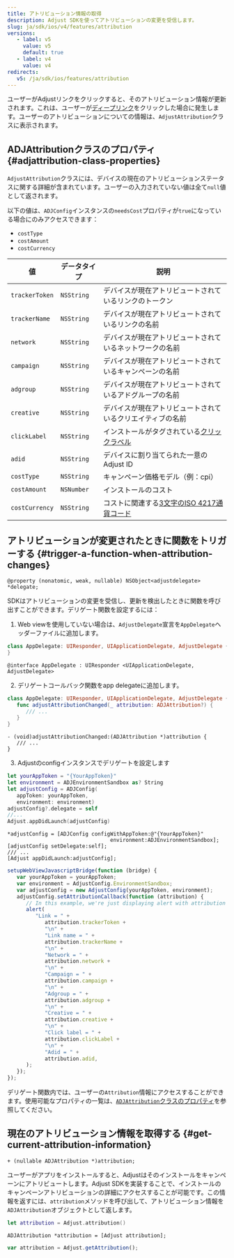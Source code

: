 ```yaml
---
title: アトリビューション情報の取得
description: Adjust SDKを使ってアトリビューションの変更を受信します。
slug: ja/sdk/ios/v4/features/attribution
versions:
   - label: v5
     value: v5
     default: true
   - label: v4
     value: v4
redirects:
   v5: /ja/sdk/ios/features/attribution
---
```


ユーザーがAdjustリンクをクリックすると、そのアトリビューション情報が更新されます。これは、ユーザーが[ディープリンク](https://help.adjust.com/ja/article/deep-links)をクリックした場合に発生します。ユーザーのアトリビューションについての情報は、`AdjustAttribution`クラスに表示されます。

## ADJAttributionクラスのプロパティ {#adjattribution-class-properties}

`AdjustAttribution`クラスには、デバイスの現在のアトリビューションステータスに関する詳細が含まれています。ユーザーの入力されていない値は全て`null`値として返されます。

<Callout type="note">

以下の値は、`ADJConfig`インスタンスの`needsCost`プロパティが`true`になっている場合にのみアクセスできます：

- `costType`
- `costAmount`
- `costCurrency`

</Callout>

| 値             | データタイプ | 説明                                                                                          |
| -------------- | ------------ | --------------------------------------------------------------------------------------------- |
| `trackerToken` | `NSString`   | デバイスが現在アトリビュートされているリンクのトークン                                        |
| `trackerName`  | `NSString`   | デバイスが現在アトリビュートされているリンクの名前                                            |
| `network`      | `NSString`   | デバイスが現在アトリビュートされているネットワークの名前                                      |
| `campaign`     | `NSString`   | デバイスが現在アトリビュートされているキャンペーンの名前                                      |
| `adgroup`      | `NSString`   | デバイスが現在アトリビュートされているアドグループの名前                                      |
| `creative`     | `NSString`   | デバイスが現在アトリビュートされているクリエイティブの名前                                    |
| `clickLabel`   | `NSString`   | インストールがタグされている[クリックラベル](https://help.adjust.com/ja/article/user-rewards) |
| `adid`         | `NSString`   | デバイスに割り当てられた一意のAdjust ID                                                       |
| `costType`     | `NSString`   | キャンペーン価格モデル（例：cpi）                                                             |
| `costAmount`   | `NSNumber`   | インストールのコスト                                                                          |
| `costCurrency` | `NSString`   | コストに関連する[3文字のISO 4217通貨コード](https://www.iban.com/currency-codes)              |

## アトリビューションが変更されたときに関数をトリガーする {#trigger-a-function-when-attribution-changes}

<CodeBlock title="プロパティ宣言">

```objc
@property (nonatomic, weak, nullable) NSObject<adjustdelegate> *delegate;
```

</CodeBlock>

SDKはアトリビューションの変更を受信し、更新を検出したときに関数を呼び出すことができます。デリゲート関数を設定するには：

1. Web viewを使用していない場合は、`AdjustDelegate`宣言を`AppDelegate`ヘッダーファイルに追加します。

<Tabs>
<Tab title="Swift" sync="swift">

```swift
class AppDelegate: UIResponder, UIApplicationDelegate, AdjustDelegate {
}
```

</Tab>
<Tab title="Objective-C" sync="objc">

```objc
@interface AppDelegate : UIResponder <UIApplicationDelegate, AdjustDelegate>
```

</Tab>
</Tabs>

2. デリゲートコールバック関数をapp delegateに追加します。

<Tabs>
<Tab title="Swift" sync="swift">

```swift
class AppDelegate: UIResponder, UIApplicationDelegate, AdjustDelegate {
   func adjustAttributionChanged(_ attribution: ADJAttribution?) {
      /// ...
   }
}
```

</Tab>
<Tab title="Objective-C" sync="objc">

```objc
- (void)adjustAttributionChanged:(ADJAttribution *)attribution {
   /// ...
}
```

</Tab>
</Tabs>

3. Adjustのconfigインスタンスでデリゲートを設定します

<Tabs>
<Tab title="Swift" sync="swift">

```swift
let yourAppToken = "{YourAppToken}"
let environment = ADJEnvironmentSandbox as? String
let adjustConfig = ADJConfig(
   appToken: yourAppToken,
   environment: environment)
adjustConfig?.delegate = self
//...
Adjust.appDidLaunch(adjustConfig)
```

</Tab>
<Tab title="Objective-C" sync="objc">

```objc
*adjustConfig = [ADJConfig configWithAppToken:@"{YourAppToken}"
                                 environment:ADJEnvironmentSandbox];
[adjustConfig setDelegate:self];
/// ...
[Adjust appDidLaunch:adjustConfig];
```

</Tab>
<Tab title="Javascript" sync="js"> <CodeBlock highlight="{range: 5-15}">

```js
setupWebViewJavascriptBridge(function (bridge) {
   var yourAppToken = yourAppToken;
   var environment = AdjustConfig.EnvironmentSandbox;
   var adjustConfig = new AdjustConfig(yourAppToken, environment);
   adjustConfig.setAttributionCallback(function (attribution) {
      // In this example, we're just displaying alert with attribution content.
      alert(
         "Link = " +
            attribution.trackerToken +
            "\n" +
            "Link name = " +
            attribution.trackerName +
            "\n" +
            "Network = " +
            attribution.network +
            "\n" +
            "Campaign = " +
            attribution.campaign +
            "\n" +
            "Adgroup = " +
            attribution.adgroup +
            "\n" +
            "Creative = " +
            attribution.creative +
            "\n" +
            "Click label = " +
            attribution.clickLabel +
            "\n" +
            "Adid = " +
            attribution.adid,
      );
   });
});
```

</CodeBlock>
</Tab>
</Tabs>

デリゲート関数内では、ユーザーの`Attribution`情報にアクセスすることができます。使用可能なプロパティの一覧は、[`ADJAttribution`クラスのプロパティ](#adjattribution-class-properties)を参照してください。

## 現在のアトリビューション情報を取得する {#get-current-attribution-information}

<CodeBlock title="メソッドシグネチャー">

```objc
+ (nullable ADJAttribution *)attribution;
```

</CodeBlock>

ユーザーがアプリをインストールすると、Adjustはそのインストールをキャンペーンにアトリビュートします。Adjust SDKを実装することで、インストールのキャンペーンアトリビューションの詳細にアクセスすることが可能です。この情報を返すには、`attribution`メソッドを呼び出して、アトリビューション情報を`ADJAttribution`オブジェクトとして返します。

<Tabs>
<Tab title="Swift" sync="swift">

```swift
let attribution = Adjust.attribution()
```

</Tab>
<Tab title="Objective-C" sync="objc">

```objc
ADJAttribution *attribution = [Adjust attribution];
```

</Tab>
<Tab title="Javascript" sync="js">

```js
var attribution = Adjust.getAttribution();
```

</Tab>
</Tabs>
